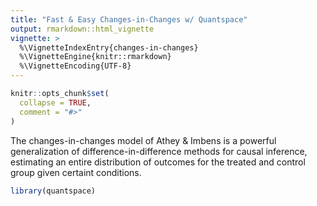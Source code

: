 ```yaml
---
title: "Fast & Easy Changes-in-Changes w/ Quantspace"
output: rmarkdown::html_vignette
vignette: >
  %\VignetteIndexEntry{changes-in-changes}
  %\VignetteEngine{knitr::rmarkdown}
  %\VignetteEncoding{UTF-8}
---
```


```r
knitr::opts_chunk$set(
  collapse = TRUE,
  comment = "#>"
)
```

The changes-in-changes model of Athey & Imbens is a powerful generalization of difference-in-difference methods for causal inference, estimating an entire distribution of outcomes for the treated and control group given certaint conditions.

```r
library(quantspace)
```
